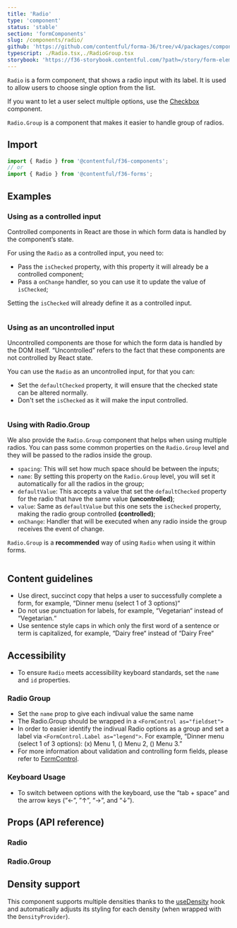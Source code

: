 ```yaml
---
title: 'Radio'
type: 'component'
status: 'stable'
section: 'formComponents'
slug: /components/radio/
github: 'https://github.com/contentful/forma-36/tree/v4/packages/components/forms/src/Radio'
typescript: ./Radio.tsx,./RadioGroup.tsx
storybook: 'https://f36-storybook.contentful.com/?path=/story/form-elements-radio--basic'
---
```


`Radio` is a form component, that shows a radio input with its label. It is used to allow users to choose single option from the list.

If you want to let a user select multiple options, use the [Checkbox](/components/checkbox) component.

`Radio.Group` is a component that makes it easier to handle group of radios.

## Import

```js static=true
import { Radio } from '@contentful/f36-components';
// or
import { Radio } from '@contentful/f36-forms';
```

## Examples

### Using as a controlled input

Controlled components in React are those in which form data is handled by the component’s state.

For using the `Radio` as a controlled input, you need to:

- Pass the `isChecked` property, with this property it will already be a controlled component;
- Pass a `onChange` handler, so you can use it to update the value of `isChecked`;

Setting the `isChecked` will already define it as a controlled input.

```jsx file=../../examples/RadioControlledExample.tsx

```

### Using as an uncontrolled input

Uncontrolled components are those for which the form data is handled by the DOM itself. “Uncontrolled” refers to the fact that these components are not controlled by React state.

You can use the `Radio` as an uncontrolled input, for that you can:

- Set the `defaultChecked` property, it will ensure that the checked state can be altered normally.
- Don't set the `isChecked` as it will make the input controlled.

```jsx file=../../examples/RadioUncontrolledExample.tsx

```

### Using with Radio.Group

We also provide the `Radio.Group` component that helps when using multiple radios. You can pass some common properties on the `Radio.Group` level and they will be passed to the radios inside the group.

- `spacing`: This will set how much space should be between the inputs;
- `name`: By setting this property on the `Radio.Group` level, you will set it automatically for all the radios in the group;
- `defaultValue`: This accepts a value that set the `defaultChecked` property for the radio that have the same value **(uncontrolled)**;
- `value`: Same as `defaultValue` but this one sets the `isChecked` property, making the radio group controlled **(controlled)**;
- `onChange`: Handler that will be executed when any radio inside the group receives the event of change.

`Radio.Group` is a **recommended** way of using `Radio` when using it within forms.

```jsx file=../../examples/RadioGroupExample.tsx

```

## Content guidelines

- Use direct, succinct copy that helps a user to successfully complete a form, for example, “Dinner menu (select 1 of 3 options)“
- Do not use punctuation for labels, for example, “Vegetarian“ instead of “Vegetarian.“
- Use sentence style caps in which only the first word of a sentence or term is capitalized, for example, “Dairy free“ instead of “Dairy Free“

## Accessibility

- To ensure `Radio` meets accessibility keyboard standards, set the `name` and `id` properties.

### Radio Group

- Set the `name` prop to give each indivual value the same name
- The Radio.Group should be wrapped in a `<FormControl as="fieldset">`
- In order to easier identify the indivual Radio options as a group and set a label via `<FormControl.Label as="legend">`. For example, “Dinner menu (select 1 of 3 options): (x) Menu 1, () Menu 2, () Menu 3.”
- For more information about validation and controlling form fields, please refer to [FormControl](./form-control).

### Keyboard Usage

- To switch between options with the keyboard, use the “tab + space” and the arrow keys (“←”, ”↑”, “→”, and “↓”).

## Props (API reference)

### Radio

<PropsTable of="Radio" />

### Radio.Group

<PropsTable of="RadioGroup" />

## Density support

This component supports multiple densities thanks to the [useDensity](/hooks/use-density) hook and automatically adjusts its styling for each density (when wrapped with the `DensityProvider`).
